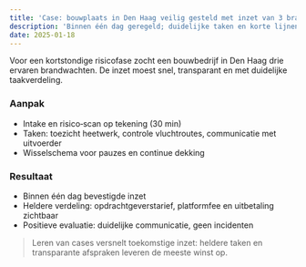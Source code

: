 ```yaml
---
title: 'Case: bouwplaats in Den Haag veilig gesteld met inzet van 3 brandwachten'
description: 'Binnen één dag geregeld; duidelijke taken en korte lijnen met de uitvoerder.'
date: 2025-01-18
---
```


Voor een kortstondige risicofase zocht een bouwbedrijf in Den Haag drie ervaren brandwachten. De inzet moest snel, transparant en met duidelijke taakverdeling.

### Aanpak

- Intake en risico‑scan op tekening (30 min)
- Taken: toezicht heetwerk, controle vluchtroutes, communicatie met uitvoerder
- Wisselschema voor pauzes en continue dekking

### Resultaat

- Binnen één dag bevestigde inzet
- Heldere verdeling: opdrachtgeverstarief, platformfee en uitbetaling zichtbaar
- Positieve evaluatie: duidelijke communicatie, geen incidenten

> Leren van cases versnelt toekomstige inzet: heldere taken en transparante afspraken leveren de meeste winst op.
